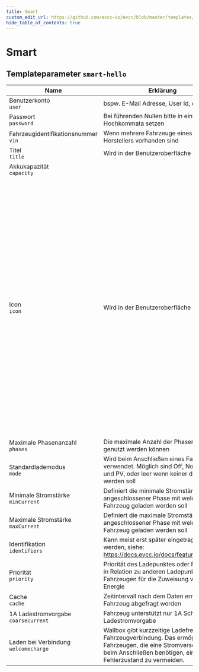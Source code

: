 ```yaml
---
title: Smart
custom_edit_url: https://github.com/evcc-io/evcc/blob/master/templates/definition/vehicle/smart-hello.yaml
hide_table_of_contents: true
---
```



# Smart

<div className="device-detail-container">
  <div className="device-detail-content">
    <DeviceConfig code={`vehicles:
    - name: my_car
      type: template
      template: smart-hello
      user: # Benutzerkonto, bspw. E-Mail Adresse, User Id, etc.
      password: # Passwort, Bei führenden Nullen bitte in einfache Hochkommata setzen
      vin: W... # Fahrzeugidentifikationsnummer, Wenn mehrere Fahrzeuge eines Herstellers vorhanden sind (optional)
      title: # Titel, Wird in der Benutzeroberfläche angezeigt (optional)
      capacity: 50 # Akkukapazität (kWh), optional`} advanced={`vehicles:
    - name: my_car
      type: template
      template: smart-hello
      user: # Benutzerkonto, bspw. E-Mail Adresse, User Id, etc.
      password: # Passwort, Bei führenden Nullen bitte in einfache Hochkommata setzen
      vin: W... # Fahrzeugidentifikationsnummer, Wenn mehrere Fahrzeuge eines Herstellers vorhanden sind (optional)
      title: # Titel, Wird in der Benutzeroberfläche angezeigt (optional)
      capacity: 50 # Akkukapazität (kWh), optional
      icon: car # Icon, Wird in der Benutzeroberfläche angezeigt [car, bike, bus, moped, motorcycle, rocket, scooter, taxi, tractor, rickshaw, shuttle, van, airpurifier, battery, bulb, climate, coffeemaker, compute, cooking, cooler, desktop, device, dishwasher, dryer, floorlamp, generic, heater, heatexchange, heatpump, kettle, laundry, laundry2, machine, meter, microwave, pump, smartconsumer, tool, waterheater] (optional)
      phases: 3 # Maximale Phasenanzahl, Die maximale Anzahl der Phasen welche genutzt werden können (optional)
      mode: # Standardlademodus, Wird beim Anschließen eines Fahrzeugs verwendet. Möglich sind Off, Now, MinPV und PV, oder leer wenn keiner definiert werden soll (optional)
      minCurrent: 6 # Minimale Stromstärke (A), Definiert die minimale Stromstärke pro angeschlossener Phase mit welcher das Fahrzeug geladen werden soll (optional)
      maxCurrent: 16 # Maximale Stromstärke (A), Definiert die maximale Stromstärke pro angeschlossener Phase mit welcher das Fahrzeug geladen werden soll (optional)
      identifiers: # Identifikation, Kann meist erst später eingetragen werden, siehe: https://docs.evcc.io/docs/features/vehicle (optional)
      priority: # Priorität, Priorität des Ladepunktes oder Fahrzeugs in Relation zu anderen Ladepunkten oder Fahrzeugen für die Zuweisung von PV-Energie (optional)
      cache: 15m # Cache, Zeitintervall nach dem Daten erneut vom Fahrzeug abgefragt werden (optional)
      coarsecurrent: # 1A Ladestromvorgabe, Fahrzeug unterstützt nur 1A Schritte der Ladestromvorgabe (optional)
      welcomecharge: # Laden bei Verbindung, Wallbox gibt kurzzeitige Ladefreigabe bei Fahrzeugverbindung. Das ermöglicht es Fahrzeugen, die eine Stromversorgung beim Anschließen benötigen, einen Fehlerzustand zu vermeiden. (optional)`} />
  </div>
  <div className="device-detail-icon">
    <evcc-icon
      type="vehicle"
      name="smart-1"
      size="400px"
      alt="Smart"
      className="device-detail-icon-img"
    ></evcc-icon>
  </div>
</div>

## Templateparameter `smart-hello`

| Name | Erklärung | Wert | Optional |
|-----------|-----------|------|----------|
| Benutzerkonto<br/>`user` | bspw. E-Mail Adresse, User Id, etc. |  | ja |
| Passwort<br/>`password` | Bei führenden Nullen bitte in einfache Hochkommata setzen |  | ja |
| Fahrzeugidentifikationsnummer<br/>`vin` | Wenn mehrere Fahrzeuge eines Herstellers vorhanden sind | Beispiel: `W...` | nein |
| Titel<br/>`title` | Wird in der Benutzeroberfläche angezeigt |  | nein |
| Akkukapazität<br/>`capacity` |  | Beispiel: `50`<br/>Einheit: kWh | nein |
| Icon<br/>`icon` | Wird in der Benutzeroberfläche angezeigt | Standard: `car`<br/>Auswahl: `car`, `bike`, `bus`, `moped`, `motorcycle`<br/>, `rocket`, `scooter`, `taxi`, `tractor`, `rickshaw`<br/>, `shuttle`, `van`, `airpurifier`, `battery`, `bulb`<br/>, `climate`, `coffeemaker`, `compute`, `cooking`, `cooler`<br/>, `desktop`, `device`, `dishwasher`, `dryer`, `floorlamp`<br/>, `generic`, `heater`, `heatexchange`, `heatpump`, `kettle`<br/>, `laundry`, `laundry2`, `machine`, `meter`, `microwave`<br/>, `pump`, `smartconsumer`, `tool`, `waterheater` | nein |
| Maximale Phasenanzahl<br/>`phases` | Die maximale Anzahl der Phasen welche genutzt werden können | Beispiel: `3` | nein |
| Standardlademodus<br/>`mode` | Wird beim Anschließen eines Fahrzeugs verwendet. Möglich sind Off, Now, MinPV und PV, oder leer wenn keiner definiert werden soll |  | nein |
| Minimale Stromstärke<br/>`minCurrent` | Definiert die minimale Stromstärke pro angeschlossener Phase mit welcher das Fahrzeug geladen werden soll | Beispiel: `6`<br/>Einheit: A | nein |
| Maximale Stromstärke<br/>`maxCurrent` | Definiert die maximale Stromstärke pro angeschlossener Phase mit welcher das Fahrzeug geladen werden soll | Beispiel: `16`<br/>Einheit: A | nein |
| Identifikation<br/>`identifiers` | Kann meist erst später eingetragen werden, siehe: https://docs.evcc.io/docs/features/vehicle |  | nein |
| Priorität<br/>`priority` | Priorität des Ladepunktes oder Fahrzeugs in Relation zu anderen Ladepunkten oder Fahrzeugen für die Zuweisung von PV-Energie |  | nein |
| Cache<br/>`cache` | Zeitintervall nach dem Daten erneut vom Fahrzeug abgefragt werden | Standard: `15m`<br/>Beispiel: `5m` | nein |
| 1A Ladestromvorgabe<br/>`coarsecurrent` | Fahrzeug unterstützt nur 1A Schritte der Ladestromvorgabe |  | nein |
| Laden bei Verbindung<br/>`welcomecharge` | Wallbox gibt kurzzeitige Ladefreigabe bei Fahrzeugverbindung. Das ermöglicht es Fahrzeugen, die eine Stromversorgung beim Anschließen benötigen, einen Fehlerzustand zu vermeiden. |  | nein |

